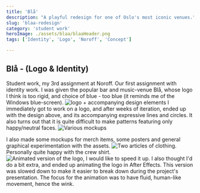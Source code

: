 ```yaml
---
title: 'Blå'
description: "A playful redesign for one of Oslo's most iconic venues."
slug: 'blaa-redesign'
category: 'student work'
heroImage: ./assets/blaa/blaaHeader.png
tags: ['Identity', 'Logo', 'Noroff', 'Concept']

---
```



## Blå - (Logo & Identity)
Student work, my 3rd assignment at Noroff. Our first assignment with identity work. I was given the popular bar and music-venue Blå, whose logo I think is too rigid, and choice of blue - too blue (it reminds me of the Windows blue-screen).
<Image src={blaaHeader} class="bg-hvit" alt="logo + accompanying design elements"/>
I immediately got to work on a logo, and after weeks of iteration, ended up with the design above, and its accompanying expressive lines and circles. It also turns out that it is quite difficult to make patterns featuring only happy/neutral faces.
<Image src={blaaMockups1} alt="Various mockups" class="lg:w-[60vw] xl:w-[40vw] lg:mx-auto w-auto m-0 border-2" />

I also made some mockups for merch items, some posters and general graphical experimentation with the assets.
<Image src={blaaMockups2} alt="Two articles of clothing." class="lg:w-[60vw] xl:w-[40vw] lg:mx-auto w-auto m-0 border-2" />
Personally quite happy with the crew shirt.
<Image src={blaaAnim} class="bg-hvit" alt="Animated version of the logo, I would like to speed it up."/>
I also thought I'd do a bit extra, and ended up animating the logo in After Effects. This version was slowed down to make it easier to break down during the project's presentation. The focus for the animation was to have fluid, human-like movement, hence the wink.
